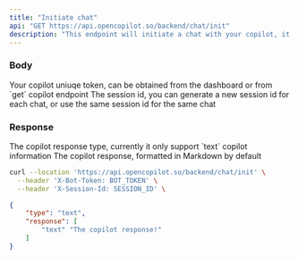 ```yaml
---
title: "Initiate chat"
api: "GET https://api.opencopilot.so/backend/chat/init"
description: "This endpoint will initiate a chat with your copilot, it will the copilot name, metdata, and other info."
---
```


### Body


<ParamField header="X-Bot-Token" type="string">
    Your copilot uniuqe token, can be obtained from the dashboard or from `get` copilot endpoint
</ParamField>

<ParamField header="X-Session-Id" type="string">
   The session id, you can generate a new session id for each chat, or use the same session id for the same chat
</ParamField>

### Response

<ResponseField name="type" type="string">
  The copilot response type, currently it only support `text`
</ResponseField>

<ResponseField name="response" type="object">
  copilot information
  <Expandable title="properties">
    <ResponseField name="text" type="string">
      The copilot response, formatted in Markdown by default
    </ResponseField>
  </Expandable>
</ResponseField>


<RequestExample>

```bash Example Request
curl --location 'https://api.opencopilot.so/backend/chat/init' \
  --header 'X-Bot-Token: BOT_TOKEN' \
  --header 'X-Session-Id: SESSION_ID' \
```

</RequestExample>

<ResponseExample>

```json Response
{
    "type": "text",
    "response": [
        "text" "The copilot response!"
    ]
}
```

</ResponseExample>
